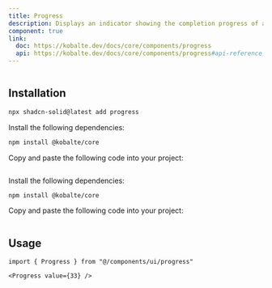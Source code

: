 ```yaml
---
title: Progress
description: Displays an indicator showing the completion progress of a task, typically displayed as a progress bar.
component: true
link:
  doc: https://kobalte.dev/docs/core/components/progress
  api: https://kobalte.dev/docs/core/components/progress#api-reference
---
```


<ComponentPreview name="progress-demo" >

```tsx file=<rootDir>/src/registry/tailwindcss/examples/progress-demo.tsx

```

</ComponentPreview>

## Installation

<ComponentInstallation >

```bash
npx shadcn-solid@latest add progress
```

<Step >

<StepItem>Install the following dependencies:</StepItem>

```bash
npm install @kobalte/core
```

<StepItem>Copy and paste the following code into your project:</StepItem>
```tsx file=<rootDir>/src/registry/tailwindcss/ui/progress.tsx
```

</Step>

<Step >

<StepItem>Install the following dependencies:</StepItem>

```bash
npm install @kobalte/core
```

<StepItem>Copy and paste the following code into your project:</StepItem>
```tsx file=<rootDir>/../packages/unocss/ui/progress.tsx
```

</Step>

</ComponentInstallation>

## Usage

```tsx
import { Progress } from "@/components/ui/progress"
```

```tsx
<Progress value={33} />
```
